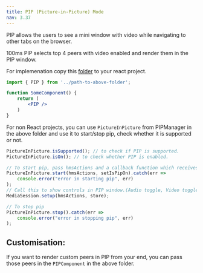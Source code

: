 ```yaml
---
title: PIP (Picture-in-Picture) Mode
nav: 3.37
---
```


PIP allows the users to see a mini window with video while navigating to other tabs on the browser.

100ms PIP selects top 4 peers with video enabled and render them in the PIP window.


For implemenation copy this [folder](https://github.com/100mslive/100ms-web/tree/main/src/components/PIP) to your react project.

```jsx
import { PIP } from '../path-to-above-folder';

function SomeComponent() {
    return (
        <PIP />
    )
}
```
For non React projects, you can use `PictureInPicture` from PIPManager in the above folder and use it to start/stop pip, check whether 
it is supported or not.

```js
PictureInPicture.isSupported(); // to check if PIP is supported.
PictureInPicture.isOn(); // to check whether PIP is enabled.

// To start pip, pass hmsActions and a callback function which receives the current state of pip
PictureInPicture.start(hmsActions, setIsPipOn).catch(err =>
    console.error("error in starting pip", err)
);
// Call this to show controls in PIP window.(Audio toggle, Video toggle and end call are the options supported here)
MediaSession.setup(hmsActions, store);

// To stop pip
PictureInPicture.stop().catch(err =>
    console.error("error in stopping pip", err)
);
```


## Customisation:

If you want to render custom peers in PIP from your end, you can pass those peers in the `PIPComponent` in the above folder.